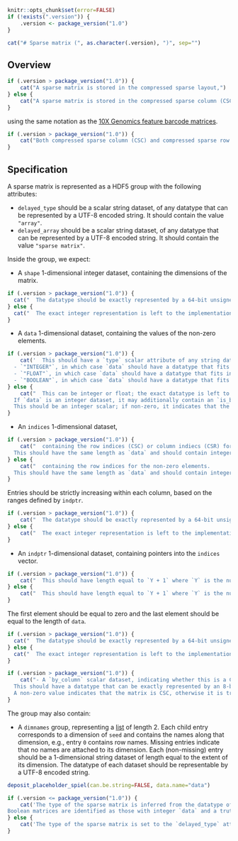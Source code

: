 ```r
knitr::opts_chunk$set(error=FALSE)
if (!exists(".version")) {
    .version <- package_version("1.0")
}
```

```r
cat("# Sparse matrix (", as.character(.version), ")", sep="")
```

## Overview 

```r
if (.version > package_version("1.0")) {
    cat("A sparse matrix is stored in the compressed sparse layout,")
} else {
    cat("A sparse matrix is stored in the compressed sparse column (CSC) layout,")
}
```
using the same notation as the [10X Genomics feature barcode matrices](https://support.10xgenomics.com/single-cell-gene-expression/software/pipelines/latest/advanced/h5_matrices).
```r
if (.version > package_version("1.0")) {
    cat("Both compressed sparse column (CSC) and compressed sparse row (CSR) matrices are supported.")
}
```

## Specification

A sparse matrix is represented as a HDF5 group with the following attributes:

- `delayed_type` should be a scalar string dataset, of any datatype that can be represented by a UTF-8 encoded string.
  It should contain the value `"array"`.
- `delayed_array` should be a scalar string dataset, of any datatype that can be represented by a UTF-8 encoded string.
  It should contain the value `"sparse matrix"`.

Inside the group, we expect:

- A `shape` 1-dimensional integer dataset, containing the dimensions of the matrix.
```r
if (.version > package_version("1.0")) {
  cat("  The datatype should be exactly represented by a 64-bit unsigned integer.")
} else {
  cat("  The exact integer representation is left to the implementation.")
}
```
- A `data` 1-dimensional dataset, containing the values of the non-zero elements.
```r
if (.version > package_version("1.0")) {
    cat('  This should have a `type` scalar attribute of any string datatype, which should be one of the following:
  - `"INTEGER"`, in which case `data` should have a datatype that fits into a 32-bit signed integer.
  - `"FLOAT"`, in which case `data` should have a datatype that fits into a 64-bit float.
  - `"BOOLEAN"`, in which case `data` should have a datatype that fits into a 8-bit signed integer.')
} else {
    cat("  This can be integer or float; the exact datatype is left to the implementation.
  If `data` is an integer dataset, it may additionally contain an `is_boolean` attribute.
  This should be an integer scalar; if non-zero, it indicates that the contents of `data` should be treated as booleans where zeros are falsey and non-zeros are truthy.")
}
```
- An `indices` 1-dimensional dataset, 
```r
if (.version > package_version("1.0")) {
    cat("  containing the row indices (CSC) or column indiecs (CSR) for the non-zero elements.
  This should have the same length as `data` and should contain integers in `[0, X)` where `X` is the number of rows (CSC) or columns (CSR) from `shape`.")
} else {
    cat("  containing the row indices for the non-zero elements.
  This should have the same length as `data` and should contain integers in `[0, X)` where `X` is the number of rows from `shape`.")
}
```
  Entries should be strictly increasing within each column, based on the ranges defined by `indptr`.
```r
if (.version > package_version("1.0")) {
    cat("  The datatype should be exactly represented by a 64-bit unsigned integer.")
} else {
    cat("  The exact integer representation is left to the implementation.")
}
```
- An `indptr` 1-dimensional dataset, containing pointers into the `indices` vector.
```r
if (.version > package_version("1.0")) {
    cat("  This should have length equal to `Y + 1` where `Y` is the number of columns (CSC) or rows (CSR) from `shape`.")
} else {
    cat("  This should have length equal to `Y + 1` where `Y` is the number of columns from `shape`.")
}
```
  The first element should be equal to zero and the last element should be equal to the length of `data`.
```r
if (.version > package_version("1.0")) {
  cat("  The datatype should be exactly represented by a 64-bit unsigned integer.")
} else {
  cat("  The exact integer representation is left to the implementation.")
}
```
```r
if (.version > package_version("1.0")) {
    cat("- A `by_column` scalar dataset, indicating whether this is a CSC matrix.
  This should have a datatype that can be exactly represented by an 8-bit signed integer.
  A non-zero value indicates that the matrix is CSC, otherwise it is treated as CSR.")
}
```

The group may also contain:

- A `dimnames` group, representing a [list](_general.md#lists) of length 2.
  Each child entry corresponds to a dimension of `seed` and contains the names along that dimension, e.g., entry `0` contains row names.
  Missing entries indicate that no names are attached to its dimension.
  Each (non-missing) entry should be a 1-dimensional string dataset of length equal to the extent of its dimension.
  The datatype of each dataset should be representable by a UTF-8 encoded string.

```r
deposit_placeholder_spiel(can.be.string=FALSE, data.name="data")
```

```r
if (.version <= package_version("1.0")) {
    cat('The type of the sparse matrix is inferred from the datatype of `data`: integer, float or string.
Boolean matrices are identified as those with integer `data` and a truthy `is_boolean` flag.')
} else {
    cat('The type of the sparse matrix is set to the `delayed_type` attribute of `data`.')
}
```

